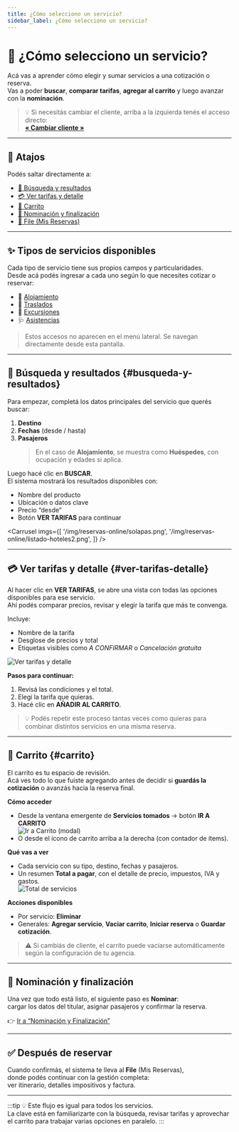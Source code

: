 ```yaml
---
title: ¿Cómo selecciono un servicio?
sidebar_label: ¿Cómo selecciono un servicio?
---
```



# 🧭 ¿Cómo selecciono un servicio?

Acá vas a aprender cómo elegir y sumar servicios a una cotización o reserva.  
Vas a poder **buscar**, **comparar tarifas**, **agregar al carrito** y luego avanzar con la **nominación**.  


> 💡 Si necesitás cambiar el cliente, arriba a la izquierda tenés el acceso directo:  
> **[« Cambiar cliente »](./seleccionar-cliente.md)**

---

## 🚀 Atajos
Podés saltar directamente a:
- [🔎 Búsqueda y resultados](#busqueda-y-resultados)
- [💳 Ver tarifas y detalle](./ver-tarifas-y-detalle)
- [🛒 Carrito](./carrito-y-servicios)
- [🧾 Nominación y finalización](./nominacion)
- [📂 File (Mis Reservas)](./file)

---

## ✨ Tipos de servicios disponibles

Cada tipo de servicio tiene sus propios campos y particularidades.  
Desde acá podés ingresar a cada uno según lo que necesites cotizar o reservar:

- 🏨 [Alojamiento](../alojamiento/alojamiento.md)  
- 🚐 [Traslados](../traslados/traslados.md)  
- 🌄 [Excursiones](../excursiones/excursiones.md)  
- 🩺 [Asistencias](../asistencias/asistencias.md)

> Estos accesos no aparecen en el menú lateral. Se navegan directamente desde esta pantalla.

---

## 🔎 Búsqueda y resultados {#busqueda-y-resultados}

Para empezar, completá los datos principales del servicio que querés buscar:

1. **Destino**  
2. **Fechas** (desde / hasta)  
3. **Pasajeros**  
   > En el caso de **Alojamiento**, se muestra como **Huéspedes**, con ocupación y edades si aplica.

Luego hacé clic en **BUSCAR**.  
El sistema mostrará los resultados disponibles con:

- Nombre del producto  
- Ubicación o datos clave  
- Precio “desde”  
- Botón **VER TARIFAS** para continuar  

<Carrusel imgs={[
  '/img/reservas-online/solapas.png',
  '/img/reservas-online/listado-hoteles2.png',
]} />

---

## 💳 Ver tarifas y detalle {#ver-tarifas-detalle}

Al hacer clic en **VER TARIFAS**, se abre una vista con todas las opciones disponibles para ese servicio.  
Ahí podés comparar precios, revisar y elegir la tarifa que más te convenga.

Incluye:
- Nombre de la tarifa  
- Desglose de precios y total  
- Etiquetas visibles como *A CONFIRMAR* o *Cancelación gratuita*  

![Ver tarifas y detalle](/img/reservas-online/detalle-tarifa.png)

**Pasos para continuar:**
1. Revisá las condiciones y el total.  
2. Elegí la tarifa que quieras.  
3. Hacé clic en **AÑADIR AL CARRITO**.  

> 💡 Podés repetir este proceso tantas veces como quieras para combinar distintos servicios en una misma reserva.

---

## 🛒 Carrito {#carrito}

El carrito es tu espacio de revisión.  
Acá ves todo lo que fuiste agregando antes de decidir si **guardás la cotización** o avanzás hacia la reserva final.

**Cómo acceder**
- Desde la ventana emergente de **Servicios tomados** → botón **IR A CARRITO**  
  ![Ir a Carrito (modal)](/img/reservas-online/ir-a-carrito.png)
- O desde el ícono de carrito arriba a la derecha (con contador de ítems).

**Qué vas a ver**
- Cada servicio con su tipo, destino, fechas y pasajeros.  
- Un resumen **Total a pagar**, con el detalle de precio, impuestos, IVA y gastos.  
  ![Total de servicios](/img/reservas-online/total-de-servicios.png)

**Acciones disponibles**
- Por servicio: **Eliminar** 
- Generales: **Agregar servicio**, **Vaciar carrito**, **Iniciar reserva** o **Guardar cotización**.

> ⚠️ Si cambiás de cliente, el carrito puede vaciarse automáticamente según la configuración de tu agencia.

---

## 🧾 Nominación y finalización

Una vez que todo está listo, el siguiente paso es **Nominar**:  
cargar los datos del titular, asignar pasajeros y confirmar la reserva.

👉 [Ir a “Nominación y Finalización”](./nominacion)

---

## ✅ Después de reservar

Cuando confirmás, el sistema te lleva al **File** (Mis Reservas),  
donde podés continuar con la gestión completa:  
ver itinerario, detalles impositivos y factura.

---

:::tip
💡 Este flujo es igual para todos los servicios.  
La clave está en familiarizarte con la búsqueda, revisar tarifas y aprovechar el carrito para trabajar varias opciones en paralelo.
:::
